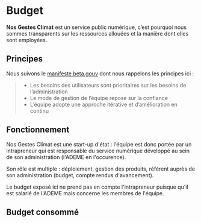 # Budget

**Nos Gestes Climat** est un service public numérique, c’est pourquoi nous
sommes transparents sur les ressources allouées et la manière dont elles sont
employées.

## Principes

Nous suivons le [manifeste beta.gouv](https://beta.gouv.fr/approche/manifeste)
dont nous rappelons les principes ici&nbsp;:

> - Les besoins des utilisateurs sont prioritaires sur les besoins de l’administration
> - Le mode de gestion de l’équipe repose sur la confiance
> - L’équipe adopte une approche itérative et d’amélioration en continu

## Fonctionnement

Nos Gestes Climat est une start-up d'état : l'équipe est donc portée par un intrapreneur qui est responsable du service numérique développé au sein de son administration (l'ADEME en l'occurence).

Son rôle est multiple : déploiement, gestion des produits, référent auprès de son administration (budget, compte rendus d'avancement).

Le budget exposé ici ne prend pas en compte l'intrapreneur puisque qu'il est salarié de l'ADEME mais concerne les membres de l'équipe.

## Budget consommé
